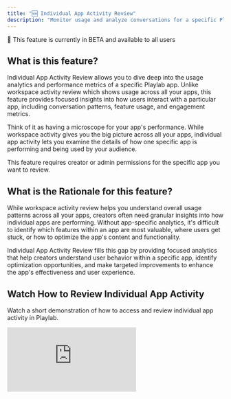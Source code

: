 ```yaml
---
title: "🆕 Individual App Activity Review"
description: "Monitor usage and analyze conversations for a specific Playlab app"
---
```


<Note>
🧪 This feature is currently in BETA and available to all users
</Note>

## What is this feature?

Individual App Activity Review allows you to dive deep into the usage analytics and performance metrics of a specific Playlab app. Unlike workspace activity review which shows usage across all your apps, this feature provides focused insights into how users interact with a particular app, including conversation patterns, feature usage, and engagement metrics.

Think of it as having a microscope for your app's performance. While workspace activity gives you the big picture across all your apps, individual app activity lets you examine the details of how one specific app is performing and being used by your audience.

<Warning>
This feature requires creator or admin permissions for the specific app you want to review.
</Warning>

## What is the Rationale for this feature?

While workspace activity review helps you understand overall usage patterns across all your apps, creators often need granular insights into how individual apps are performing. Without app-specific analytics, it's difficult to identify which features within an app are most valuable, where users get stuck, or how to optimize the app's content and functionality.

Individual App Activity Review fills this gap by providing focused analytics that help creators understand user behavior within a specific app, identify optimization opportunities, and make targeted improvements to enhance the app's effectiveness and user experience.

## Watch How to Review Individual App Activity

Watch a short demonstration of how to access and review individual app activity in Playlab.

<Frame>
  <iframe 
    src="https://drive.google.com/file/d/13NSlOWUiz2HV1u8p7Ck0NW4qugEGzNi5/preview" 
    frameBorder="0" 
    webkitAllowFullScreen 
    mozAllowFullScreen 
    allowFullScreen 
    style={{width: "100%", height: "400px"}}
  />
  <figcaption>How to leverage Organizational References</figcaption>
</Frame>

## Accessing Individual App Activity

<Steps>
<Step title="Navigate to the Activity Tab">
**Find and click the Activity tab in your app's interface.**

1. Open your Playlab app in the builder or published view
2. Look for the navigation tabs at the top: **Build**, **Design**, and **Activity**
3. Click on the **"Activity"** tab to access the app's analytics

<Frame>
  <img src="/images/app activity.png" alt="App Navigation Tabs showing Build, Design, and Activity" className="bordered-image" />
</Frame>
</Step>

<Step title="Set Up Conversation Review (Optional)">
**Configure AI-powered conversation analysis for deeper insights.**

1. Set up, "Configure Conversation Review" for AI-powered analysis. This feature teaches the model how to review conversations against your app's specific goals
2. **Step 1**: Clarify your app's goal in the text field provided
3. **Step 2**: You can have AI improve your goal if you'd like by clicking "**Improve with AI**"
4. **Step 3**: Define what a successful conversation looks like for your app
5. **Step 4**: Click "**Improve with AI**" if you'd like to leverage AI to improve your success criteria
6. Click "**Analyze a Conversation**" or "**Done**" if you want to complete this setup at another time

<Frame>
  <img src="/images/customcriteria.png" alt="Configure Conversation Review setup screen" className="bordered-image" />
</Frame>
</Step>
</Steps>

## Understanding Individual App Activity

<Steps>
<Step title="Review Conversation Analysis Results">
**Examine how well conversations are meeting your app's goals.**

1. View the status indicator: **"GOAL MET"** (green) or **"GOAL NOT MET"** (red) for each analyzed conversation
2. Read the **"Key Finding"** summary that explains what happened in the conversation
3. Check the **"Success Criteria Used"** section to see which specific goals were or weren't achieved:
   - ✅ Green checkmarks indicate criteria that were met
   - ❌ Red X marks show criteria that were not fulfilled
4. Use the thumbs up/down buttons to provide feedback on the AI analysis accuracy

<Frame>
  <img src="/images/goalmet.png" alt="Conversation Review Settings showing goal analysis results with GOAL MET and GOAL NOT MET examples" className="bordered-image" />
</Frame>
<Frame>
  <img src="/images/goalnotmet.png" alt="Conversation Review Settings showing goal analysis results with GOAL MET and GOAL NOT MET examples" className="bordered-image" />
</Frame>
</Step>

<Step title="Analyze Conversation Patterns">
**Use the Reanalyze feature to refine your understanding.**

1. Click **"Reanalyze Conversation"** to run the analysis again with updated criteria
2. Review how changes to your success criteria affect the analysis results
3. Look for patterns across multiple conversations to identify trends
4. Note which types of interactions consistently meet or miss your goals
</Step>

<Step title="Monitor Activity Metrics">
**Track basic usage statistics and engagement patterns.**

1. Review conversation frequency and user engagement over time
2. Identify peak usage periods and patterns
3. Monitor user retention and return visit rates
4. Track the overall health and performance of your app
</Step>

<Step title="Optimize Based on Insights">
**Use the analysis results to improve your app.**

1. Identify common failure points where conversations don't meet goals
2. Adjust your app's prompts or instructions based on successful patterns
3. Refine your success criteria as you better understand user needs
4. Use the insights to guide future app development and improvements
</Step>
</Steps>

## Individual App Analysis Best Practices

Consider these recommendations when analyzing individual app activity:

- **Compare performance over time** to identify trends and measure improvements
- **Focus on conversation quality metrics** like message depth and completion rates
- **Identify your app's "power users"** to understand what drives engagement
- **Look for common user pathways** to optimize the most popular workflows
- **Monitor feature adoption rates** for new functionality you've added
- **Track seasonal patterns** specific to your app's subject matter or use case
- **Analyze drop-off points** to identify where users lose interest or encounter problems

## Best Practices

<Accordion title="Optimizing Based on Usage Patterns">
Use individual app data to make targeted improvements:

- **High-engagement features**: Double down on what's working by expanding similar functionality
- **Low-engagement areas**: Redesign or remove parts of your workflow that aren't being used
- **Common user paths**: Streamline and optimize the most popular workflows
- **Drop-off points**: Add guidance, simplify processes, or provide more direct workflow steps

Focus your development efforts on changes that will have the greatest impact on user experience.
</Accordion>

<Accordion title="Comparing Individual Apps">
When you manage multiple apps, use individual app analytics to:

- **Benchmark performance** across your app portfolio
- **Identify successful patterns** to replicate in other apps
- **Allocate resources** to your highest-performing or highest-potential apps
- **Learn from outliers** both positive and negative performance cases

This comparative analysis helps you apply lessons learned across your entire app ecosystem.
</Accordion>

<Accordion title="User Feedback Integration">
Combine activity data with qualitative feedback:

- **Correlate usage patterns** with user comments and ratings
- **Identify disconnect points** where high usage doesn't match user satisfaction
- **Prioritize improvements** based on both data and user requests
- **Validate assumptions** about how users want to interact with your app

Quantitative activity data becomes more powerful when combined with qualitative user feedback.
</Accordion>

## Frequently Asked Questions

<Accordion title="How does this differ from workspace activity review?">
Individual App Activity Review focuses on a single app's performance, while workspace activity review shows usage across all apps in your workspace. Individual app review provides:

- **Deeper metrics** specific to one app's functionality
- **Conversation-level insights** into how users interact with the app
- **Feature-specific usage data** within the app
- **Targeted optimization opportunities** for that particular app

Use workspace activity for portfolio overview and individual app activity for detailed optimization.
</Accordion>

<Accordion title="What specific metrics are available for individual apps?">
Individual app analytics include:

- **Usage statistics**: Sessions, unique users, conversation counts, and duration
- **Engagement metrics**: Message depth, completion rates, and return visits
- **Feature analytics**: Which tools and functions are used most frequently
- **Performance data**: Response times, error rates, and system health
- **Content insights**: Types of output generated and user satisfaction
- **User behavior**: Common paths, drop-off points, and interaction patterns
</Accordion>

<Accordion title="How detailed is the user interaction data?">
Individual app activity provides detailed interaction data while maintaining user privacy:

- **Conversation flows**: See how users navigate through your app
- **Feature usage**: Track which tools and options are most popular
- **Session patterns**: Understand how long and how often users engage
- **Anonymous insights**: All data is anonymized to protect user privacy

You get rich behavioral insights without compromising individual user privacy.
</Accordion>

<Accordion title="How can I use this data to improve my app?">
Individual app activity data helps you make targeted improvements:

- **Content optimization**: Focus on topics and formats that generate the most engagement
- **User experience**: Streamline workflows based on common user paths
- **Feature development**: Prioritize new features based on usage gaps
- **Performance tuning**: Address technical issues that impact user experience
- **Onboarding improvement**: Reduce drop-off rates by optimizing the initial user experience
</Accordion>

## Need Support?

If you need assistance with individual app activity review in Playlab:

* Contact us at [support@playlab.ai](mailto:support@playlab.ai)

---
*Last updated: September 26, 2025*